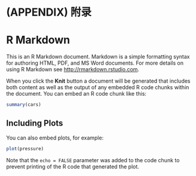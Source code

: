 # (APPENDIX) 附录 {#appendix .unnumbered} 

# R Markdown

This is an R Markdown document. Markdown is a simple formatting syntax for authoring HTML, PDF, and MS Word documents. For more details on using R Markdown see <http://rmarkdown.rstudio.com>.

When you click the **Knit** button a document will be generated that includes both content as well as the output of any embedded R code chunks within the document. You can embed an R code chunk like this:

```r
summary(cars)
```

## Including Plots

You can also embed plots, for example:

```r
plot(pressure)
```

Note that the `echo = FALSE` parameter was added to the code chunk to prevent printing of the R code that generated the plot.
